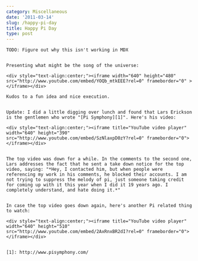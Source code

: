```yaml
---
category: Miscellaneous
date: '2011-03-14'
slug: /happy-pi-day
title: Happy Pi Day
type: post
---
```



```
TODO: Figure out why this isn't working in MDX


Presenting what might be the song of the universe:

<div style="text-align:center;"><iframe width="640" height="480" src="http://www.youtube.com/embed/YOQb_mtkEEE?rel=0" frameborder="0" > </iframe></div>

Kudos to a fun idea and nice execution.


Update: I did a little digging over lunch and found that Lars Erickson is the gentlemen who wrote "[Pi Symphony][1]". Here's his video:

<div style="text-align:center;"><iframe title="YouTube video player" width="640" height="390" src="http://www.youtube.com/embed/SzNlaxpD0zY?rel=0" frameborder="0"> </iframe></div>


The top video was down for a while. In the comments to the second one, Lars addresses the fact that he sent a take down notice for the top video, saying: "*Hey, I contacted him, but when people were referencing my work in his comments, he blocked their accounts. I am not trying to suppress the melody of pi, just someone taking credit for coming up with it this year when I did it 19 years ago. I completely understand, and hate doing it.*"


In case the top video goes down again, here's another Pi related thing to watch:

<div style="text-align:center;"><iframe title="YouTube video player" width="640" height="510" src="http://www.youtube.com/embed/2AxRnxBR2dI?rel=0" frameborder="0"> </iframe></div>


[1]: http://www.pisymphony.com/
```

